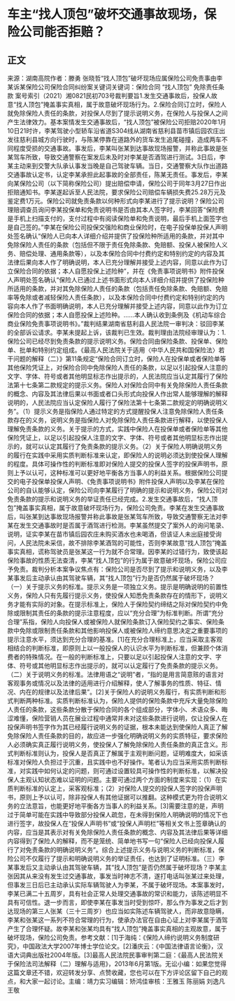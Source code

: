 # 车主“找人顶包”破坏交通事故现场，保险公司能否拒赔？
## 正文
来源：湖南高院作者：滕勇 张晓哲“找人顶包”破坏现场应属保险公司免责事由李某诉某保险公司保险合同纠纷案关键词关键词：保险合同   “找人顶包”   免除责任条款 案号索引（2021）湘0821民初703号裁判要旨1.发生交通事故后，投保人故意“找人顶包”掩盖事实真相，属于故意破坏现场行为。2.保险合同订立时，保险人就免除保险人责任的条款，对投保人尽到了提示说明义务，在保险人与投保人之间产生法律效力。基本案情发生交通事故后，“找人顶包”被保险公司拒赔2020年1月10日21时许，李某驾驶小型轿车沿省道S304线从湖南省慈利县苗市镇后园农庄出发往慈利县城方向行驶时，与陈某停靠在道路外的货车发生追尾碰撞，造成两车不同程度受损的交通事故。事发后，李某叫张某到达事故现场报警，并称此事故是张某驾车所致，导致交通警察在案发后未及时对李某是否酒驾进行测试。3日后，李某主动来到交警大队承认事发当晚是自己驾驶车辆。当日，交通警察大队作出道路交通事故认定书，认定李某承担此起事故的全部责任，陈某无责任。事发后，李某向某保险公司（以下简称保险公司）提出赔偿申请，保险公司于同年3月27日作出拒赔通知书。李某遂起诉至人民法院，要求保险公司赔偿车辆损失费25.28万元及鉴定费1万元。保险公司就免责条款以何种形式向李某进行了提示说明？保险公司理赔调查员询问李某投保单和免责说明书是否由其本人签字时，李某回答“保险费是手机上扫描支付的，支付过程中有阅读保险单和免责说明，最后手机上面签字也是自己签的。”李某在保险公司投保交强险和商业保险时，在电子投保单投保人声明处签名确认“保险人已向本人详细介绍并提供了投保险种所适用的条款，并对其中免除保险人责任的条款（包括但不限于责任免除条款、免赔额、投保人被保险人义务、赔偿处理、通用条款等），以及本保险合同中付费约定和特别约定的内容及其法律后果向本人作了明确说明，本人已充分理解并接受上述内容，同意以此作为订立保险合同的依据；本人自愿投保上述险种”，并在《免责事项说明书》附件投保人声明处签名确认“保险人已通过上述书面形式向本人详细介绍并提供了投保险种所适用的条款，并对其免除保险人责任的条款（包括责任免除条款、免赔额、免赔率等免除或者减轻保险人责任条款），以及本保险合同中付费约定和特别约定的内容向本人作了书面明确说明，本人已充分理解并接受上述内容，同意以此作为订立保险合同的依据；本人自愿投保上述险种。……本人确认收到条例及《机动车综合商业保险免责事项说明书》。”裁判结果湖南省慈利县人民法院一审判决：驳回李某的全部诉讼请求。李某未提起上诉，该裁判已生效。裁判理由法院经审理认为：1.保险公司已经尽到免责条款的提示说明义务。保险合同由保险条款、投保单、保险单、批单和特别约定组成。《最高人民法院关于适用〈中华人民共和国保险法〉若干问题的解释（二）》第11条规定“保险合同订立时，保险人在投保单或者保险单等其他保险凭证上，对保险合同中免除保险人责任的条款，以足以引起投保人注意的文字、字体、符号或者其他明显标志作出提示的，人民法院应当认定其履行了保险法第十七条第二款规定的提示义务。保险人对保险合同中有关免除保险人责任条款的概念、内容及其法律后果以书面或者口头形式向投保人作出常人能够理解的解释说明的，人民法院应当认定保险人履行了保险法第十七条第二款规定的明确说明义务”。（1）提示义务是指保险人通过特定的方式提醒投保人注意免除保险人责任条款存在的义务，说明义务是指保险人对免除保险人责任条款进行解释，以使投保人理解免责条款的义务。关于提示的方式，实践中保险人在投保单或者保险单等其他保险凭证上，以足以引起投保人注意的文字、字体、符号或者其他明显标志作出提示的，就可以认定其履行了免责条款的提示义务。（2）关于保险人明确说明义务的履行在实践中采用实质判断标准来认定，即保险人的说明必须达到使投保人理解的程度。具体可操作性的判断标准即对保险人提交的投保人签字的投保声明书，原则上予以认可，这种标准可以更好地平衡各方当事人的利益关系。根据保险公司提交的电子投保单投保人声明、《免责事项说明书》附件投保人声明以及李某在保险公司的自认能够认定，保险公司向李某履行了明确的提示和说明义务，保险公司对免责条款的提示和说明义务的举证责任已经完成。2.发生交通事故后，“找人顶包”掩盖事实真相，属于故意破坏现场行为，保险公司免责。李某在发生交通事故后，叫张某到达事故现场报警并称此事故是张某驾车所致，导致交通警察无法对李某在发生交通事故时是否属于酒驾进行检测。李某虽然提交了案外人的询问笔录、说明，证实李某在苗市镇后园农庄未购买酒水也未喝酒，但该证人未出庭接受询问，人民法院未采信，故不排除李某酒驾的可能性，否则李某故意“找人顶包”掩盖事实真相，谎称驾驶员是张某这一行为就不合常理。因李某的过错行为，致使该起保险事故的性质无法查清，李某“找人顶包”的行为属于故意破坏现场，保险公司应予免责。裁判分析本案争议焦点有：保险公司是否尽到了提示和说明义务，以及李某事发后主动承认由其驾驶车辆，其“找人顶包”行为是否仍然属于破坏现场？（一）关于提示义务的标准。提示义务是一项独立义务。提示是明确说明的前置性义务，保险人只有先履行提示义务，使投保人知悉免责条款存在的情形下，说明义务才能有实际的对象。在提示标准上，保险人于保险契约缔结之际对保险契约中免除或限制其责任的条款的提示注意程度，应以“充分合理”为标准判断。所谓“充分合理”系指，保险人向投保人或被保险人就保险条款订入保险契约之事实、保险条款中免除或限制责任条款和其他影响投保人或被保险人缔约意思决定之重要事项的提示注意水平，须达到充分合理的基准。[1]在充分合理标准上，应当采取主客观相结合的判断标准，即原则上以一般投保人的认识水平为判断标准，但兼顾个体消费者的特殊情况。在一般的判断标准上，只要以足以引起投保人注意的文字、字体、符号或其他明显标志作出提示的，就可以认定履行了免责条款的提示义务。（二）关于说明义务的标准。法律用语之“说明”者，“指的是用言简意赅的语言对客观事务或情况以及法律的适用进行介绍解释，使人了解事务的性质、特征、情况、内在的规律以及法律后果”。[2]关于保险人的说明义务履行，有实质判断和形式判断两种标准。实质判断标准认为，保险人提供的保险条款中充斥大量免除保险人责任的条款，这些条款分散于保险合同的各个组成部分，字体小、术语众多、晦涩难懂，保险营销人员在展业过程中通常并未对这些条款进行说明，仅让投保人在投保声明书签字作为其已经履行说明义务的证据，根本未能达到使保险人真正了解免除保险人责任条款的目的，故应进一步强化明确说明义务的实质特征，要求保险人必须确实真正履行说明义务，使投保人了解免除保险人责任条款的真正含义。形式判断标准则认为，投保人是否真正了解属于主观判断问题，证明难度大，如采该标准对保险人负担过于沉重，且实践中也不好操作。笔者认为应当采用实质判断标准，对实践中如何认定的问题，则可通过设置较具可操作性的判断标准，以解决投保人主观认知状态难以证明的问题。主要可通过两个方面的制度来实现：（1）在实质判断标准的认定上，采客观标准；（2）对保险人提交的投保人签字的投保声明书，原则上予以认可，除非投保人有其他证据可以推翻。这种模式更为符合说明义务的立法意旨，也能更好地平衡各方当事人的利益关系。[3]需要注意的是，声明过于简单可能在实践中导致部分投保人疏忽，在未得到保险人明确说明的情况下也进行签字，故投保人在“投保人声明书”或“投保人声明栏”等相关文书上签章确认的内容，应当是其表示对有关免除保险人责任条款的概念、内容及其法律后果等详细内容得到了保险人的解释，而不是笼统、简单地书写一句“保险人已经向投保人履行了对免责条款的明确说明义务”。综合上述提示义务与说明义务的判断标准，保险公司不仅履行了提示和明确说明义务的举证责任，也达到了证明标准。（三）李某事发后又主动承认由其驾驶车辆，其“找人顶包”是否仍然属于破坏现场？李某主张因其从来没有发生过交通事故，事发当时神志不清，遂打电话叫张某过来处理，但事发三日后已主动承认实际车辆驾驶人为李某，不属于破坏现场。本案事发时，李某已满二十五周岁，具有社会正常人处理交通事故的常识和能力，该陈述明显不具有可信性。退一步而言，即使李某在事发当时受到惊吓，那么作为事发之后才到达现场的第三人张某（三十三周岁）也应当如实陈述车辆驾驶人，而非故意隐瞒，李某和张某这一系列不符合常理的行为，使承办法官在自由心证上对李某属于酒驾产生了合理怀疑。故李某和张某均具有“找人顶包”掩盖事实真相的主观故意，属于破坏现场，保险公司免责。参考文献：[1]于海纯：《保险人缔约说明义务制度研究》，中国政法大学2007年博士学位论文。[2]潘庆云：《中国法律语言论衡》，汉语大词典出版社2004年版。[3]最高人民法院民事审判第二庭：《最高人民法院关于保险法司法解释（二）理解与适用》，2013年6月第1版。无讼小编：如果您觉得这篇文章还不错，欢迎转发分享、点赞收藏，您也可以在下方评论区留下自己的观点，和大家一起讨论。主编：靖力实习编辑：矫鸿佳审核：王雅玉 陈丽娟 刘逸凡 王敬